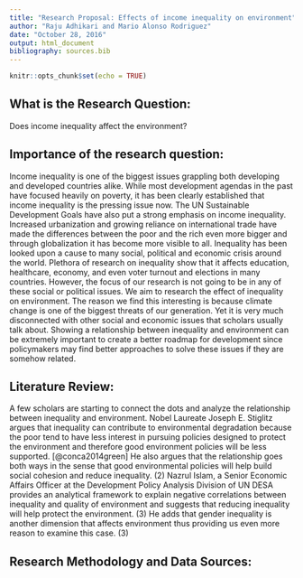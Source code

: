 ```yaml
---
title: "Research Proposal: Effects of income inequality on environment"
author: "Raju Adhikari and Mario Alonso Rodriguez"
date: "October 28, 2016"
output: html_document
bibliography: sources.bib
---
```


```r
knitr::opts_chunk$set(echo = TRUE)
```

## What is the Research Question:

Does income inequality affect the environment?


## Importance of the research question:

Income inequality is one of the biggest issues grappling both developing and developed countries alike. While most development agendas in the past have focused heavily on poverty, it has been clearly established that income inequality is the pressing issue now. The UN Sustainable Development Goals have also put a strong emphasis on income inequality. Increased urbanization and growing reliance on international trade have made the differences between the poor and the rich even more bigger and through globalization it has become more visible to all. Inequality has been looked upon a cause to many social, political and economic crisis around the world. Plethora of research on inequality show that it affects education, healthcare, economy, and even voter turnout and elections in many countries. However, the focus of our research is not going to be in any of these social or political issues. We aim to research the effect of inequality on environment. The reason we find this interesting is because climate change is one of the biggest threats of our generation. Yet it is very much disconnected with other social and economic issues that scholars usually talk about. Showing a relationship between inequality and environment can be extremely important to create a better roadmap for development since policymakers may find better approaches to solve these issues if they are somehow related.

## Literature Review:

A few scholars are starting to connect the dots and analyze the relationship between inequality and environment.  Nobel Laureate Joseph E. Stiglitz argues that inequality can contribute to environmental degradation because the poor tend to have less interest in pursuing policies designed to protect the environment and therefore good environment policies will be less supported. [@conca2014green] He also argues that the relationship goes both ways in the sense that good environmental policies will help build social cohesion and reduce inequality. (2) Nazrul Islam, a Senior Economic Affairs Officer at the Development Policy Analysis Division of UN DESA provides an analytical framework to explain negative correlations between inequality and quality of environment and suggests that reducing inequality will help protect the environment. (3) He adds that gender inequality is another dimension that affects environment thus providing us even more reason to examine this case. (3)

## Research Methodology and Data Sources:




